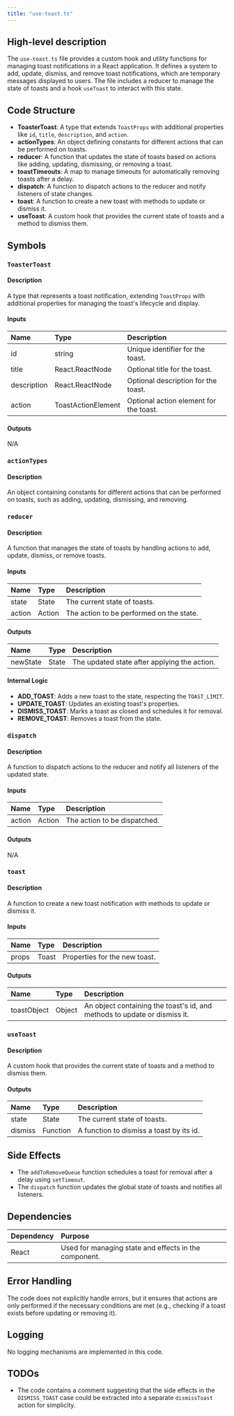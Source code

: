```yaml
---
title: "use-toast.ts"
---
```


## High-level description

The `use-toast.ts` file provides a custom hook and utility functions for managing toast notifications in a React application. It defines a system to add, update, dismiss, and remove toast notifications, which are temporary messages displayed to users. The file includes a reducer to manage the state of toasts and a hook `useToast` to interact with this state.

## Code Structure

- **ToasterToast**: A type that extends `ToastProps` with additional properties like `id`, `title`, `description`, and `action`.
- **actionTypes**: An object defining constants for different actions that can be performed on toasts.
- **reducer**: A function that updates the state of toasts based on actions like adding, updating, dismissing, or removing a toast.
- **toastTimeouts**: A map to manage timeouts for automatically removing toasts after a delay.
- **dispatch**: A function to dispatch actions to the reducer and notify listeners of state changes.
- **toast**: A function to create a new toast with methods to update or dismiss it.
- **useToast**: A custom hook that provides the current state of toasts and a method to dismiss them.

## Symbols

### `ToasterToast`
#### Description
A type that represents a toast notification, extending `ToastProps` with additional properties for managing the toast's lifecycle and display.

#### Inputs
| Name | Type | Description |
|:-----|:-----|:------------|
| id | string | Unique identifier for the toast. |
| title | React.ReactNode | Optional title for the toast. |
| description | React.ReactNode | Optional description for the toast. |
| action | ToastActionElement | Optional action element for the toast. |

#### Outputs
N/A

### `actionTypes`
#### Description
An object containing constants for different actions that can be performed on toasts, such as adding, updating, dismissing, and removing.

### `reducer`
#### Description
A function that manages the state of toasts by handling actions to add, update, dismiss, or remove toasts.

#### Inputs
| Name | Type | Description |
|:-----|:-----|:------------|
| state | State | The current state of toasts. |
| action | Action | The action to be performed on the state. |

#### Outputs
| Name | Type | Description |
|:-----|:-----|:------------|
| newState | State | The updated state after applying the action. |

#### Internal Logic
- **ADD_TOAST**: Adds a new toast to the state, respecting the `TOAST_LIMIT`.
- **UPDATE_TOAST**: Updates an existing toast's properties.
- **DISMISS_TOAST**: Marks a toast as closed and schedules it for removal.
- **REMOVE_TOAST**: Removes a toast from the state.

### `dispatch`
#### Description
A function to dispatch actions to the reducer and notify all listeners of the updated state.

#### Inputs
| Name | Type | Description |
|:-----|:-----|:------------|
| action | Action | The action to be dispatched. |

#### Outputs
N/A

### `toast`
#### Description
A function to create a new toast notification with methods to update or dismiss it.

#### Inputs
| Name | Type | Description |
|:-----|:-----|:------------|
| props | Toast | Properties for the new toast. |

#### Outputs
| Name | Type | Description |
|:-----|:-----|:------------|
| toastObject | Object | An object containing the toast's id, and methods to update or dismiss it. |

### `useToast`
#### Description
A custom hook that provides the current state of toasts and a method to dismiss them.

#### Outputs
| Name | Type | Description |
|:-----|:-----|:------------|
| state | State | The current state of toasts. |
| dismiss | Function | A function to dismiss a toast by its id. |

## Side Effects
- The `addToRemoveQueue` function schedules a toast for removal after a delay using `setTimeout`.
- The `dispatch` function updates the global state of toasts and notifies all listeners.

## Dependencies
| Dependency | Purpose |
|:-----------|:--------|
| React | Used for managing state and effects in the component. |

## Error Handling
The code does not explicitly handle errors, but it ensures that actions are only performed if the necessary conditions are met (e.g., checking if a toast exists before updating or removing it).

## Logging
No logging mechanisms are implemented in this code.

## TODOs
- The code contains a comment suggesting that the side effects in the `DISMISS_TOAST` case could be extracted into a separate `dismissToast` action for simplicity.